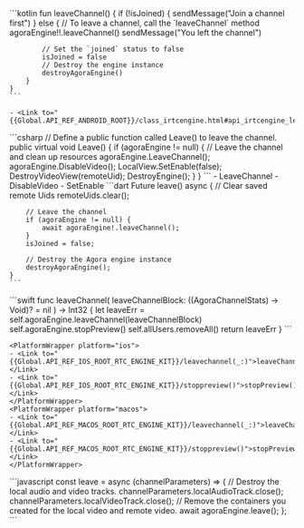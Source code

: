 <PlatformWrapper platform="android">
    ```kotlin
    fun leaveChannel() {
        if (!isJoined) {
            sendMessage("Join a channel first")
        } else {
            // To leave a channel, call the `leaveChannel` method
            agoraEngine!!.leaveChannel()
            sendMessage("You left the channel")

            // Set the `joined` status to false
            isJoined = false
            // Destroy the engine instance
            destroyAgoraEngine()
        }
    } 
    ```

    - <Link to="{{Global.API_REF_ANDROID_ROOT}}/class_irtcengine.html#api_irtcengine_leavechannel">leaveChannel</Link>
    
</PlatformWrapper>
<PlatformWrapper platform="unity">
    ```csharp
    // Define a public function called Leave() to leave the channel.
    public virtual void Leave()
    {
        if (agoraEngine != null)
        {
            // Leave the channel and clean up resources
            agoraEngine.LeaveChannel();
            agoraEngine.DisableVideo();
            LocalView.SetEnable(false);
            DestroyVideoView(remoteUid);
            DestroyEngine();
        }
    }
    ```
    - <Link to="{{Global.API_REF_UNITY_ROOT}}/class_irtcengine.html#api_irtcengine_leavechannel2">LeaveChannel</Link>
    - <Link to="{{Global.API_REF_UNITY_ROOT}}/class_irtcengine.html#api_irtcengine_disablevideo">DisableVideo</Link>
    - <Link to="{{Global.API_REF_UNITY_ROOT}}/class_agoravideosurface.html#api_videosurface_setenable">SetEnable</Link>

</PlatformWrapper>
<PlatformWrapper platform="flutter">
    ```dart
    Future<void> leave() async {
        // Clear saved remote Uids
        remoteUids.clear();

        // Leave the channel
        if (agoraEngine != null) {
            await agoraEngine!.leaveChannel();
        }
        isJoined = false;

        // Destroy the Agora engine instance
        destroyAgoraEngine();
    }
    ```
</PlatformWrapper>
<PlatformWrapper platform={["ios","macos"]}>
    ```swift
    func leaveChannel(
        leaveChannelBlock: ((AgoraChannelStats) -> Void)? = nil
    ) -> Int32 {
        let leaveErr = self.agoraEngine.leaveChannel(leaveChannelBlock)
        self.agoraEngine.stopPreview()
        self.allUsers.removeAll()
        return leaveErr
    }
    ```

    <PlatformWrapper platform="ios">
    - <Link to="{{Global.API_REF_IOS_ROOT_RTC_ENGINE_KIT}}/leavechannel(_:)">leaveChannel(_:)</Link>
    - <Link to="{{Global.API_REF_IOS_ROOT_RTC_ENGINE_KIT}}/stoppreview()">stopPreview()</Link>
    </PlatformWrapper>
    <PlatformWrapper platform="macos">
    - <Link to="{{Global.API_REF_MACOS_ROOT_RTC_ENGINE_KIT}}/leavechannel(_:)">leaveChannel(_:)</Link>
    - <Link to="{{Global.API_REF_MACOS_ROOT_RTC_ENGINE_KIT}}/stoppreview()">stopPreview()</Link>
    </PlatformWrapper>
</PlatformWrapper>
<PlatformWrapper platform="web">
    ```javascript
    const leave = async (channelParameters) => {
        // Destroy the local audio and video tracks.
        channelParameters.localAudioTrack.close();
        channelParameters.localVideoTrack.close();
        // Remove the containers you created for the local video and remote video.
        await agoraEngine.leave();
    };
    ```
</PlatformWrapper>


